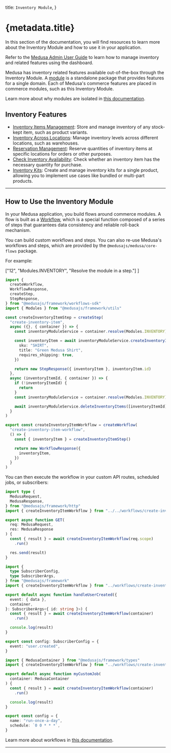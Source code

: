 
  title: `Inventory Module`,
}

# {metadata.title}

In this section of the documentation, you will find resources to learn more about the Inventory Module and how to use it in your application.

<Note title="Looking for no-code docs?">

Refer to the [Medusa Admin User Guide](!user-guide!/inventory) to learn how to manage inventory and related features using the dashboard.

</Note>

Medusa has inventory related features available out-of-the-box through the Inventory Module. A [module](!docs!/learn/fundamentals/modules) is a standalone package that provides features for a single domain. Each of Medusa's commerce features are placed in commerce modules, such as this Inventory Module.

<Note>

Learn more about why modules are isolated in [this documentation](!docs!/learn/fundamentals/modules/isolation).

</Note>

## Inventory Features

- [Inventory Items Management](./concepts/page.mdx): Store and manage inventory of any stock-kept item, such as product variants.
- [Inventory Across Locations](./concepts/page.mdx#inventorylevel): Manage inventory levels across different locations, such as warehouses.
- [Reservation Management](./concepts/page.mdx#reservationitem): Reserve quantities of inventory items at specific locations for orders or other purposes.
- [Check Inventory Availability](/references/inventory-next/confirmInventory): Check whether an inventory item has the necessary quantity for purchase.
- [Inventory Kits](./inventory-kit/page.mdx): Create and manage inventory kits for a single product, allowing you to implement use cases like bundled or multi-part products.

---

## How to Use the Inventory Module

In your Medusa application, you build flows around commerce modules. A flow is built as a [Workflow](!docs!/learn/fundamentals/workflows), which is a special function composed of a series of steps that guarantees data consistency and reliable roll-back mechanism. 

You can build custom workflows and steps. You can also re-use Medusa's workflows and steps, which are provided by the `@medusajs/medusa/core-flows` package.

For example:

  ["12", "Modules.INVENTORY", "Resolve the module in a step."]
]

```ts title="src/workflows/create-inventory-item.ts" highlights={highlights}
import { 
  createWorkflow, 
  WorkflowResponse,
  createStep,
  StepResponse,
} from "@medusajs/framework/workflows-sdk"
import { Modules } from "@medusajs/framework/utils"

const createInventoryItemStep = createStep(
  "create-inventory-item",
  async ({}, { container }) => {
    const inventoryModuleService = container.resolve(Modules.INVENTORY)

    const inventoryItem = await inventoryModuleService.createInventoryItems({
      sku: "SHIRT",
      title: "Green Medusa Shirt",
      requires_shipping: true,
    })

    return new StepResponse({ inventoryItem }, inventoryItem.id)
  },
  async (inventoryItemId, { container }) => {
    if (!inventoryItemId) {
      return
    }
    const inventoryModuleService = container.resolve(Modules.INVENTORY)

    await inventoryModuleService.deleteInventoryItems([inventoryItemId])
  }
)

export const createInventoryItemWorkflow = createWorkflow(
  "create-inventory-item-workflow",
  () => {
    const { inventoryItem } = createInventoryItemStep()

    return new WorkflowResponse({
      inventoryItem,
    })
  }
)
```

You can then execute the workflow in your custom API routes, scheduled jobs, or subscribers:

<CodeTabs group="resource-types">
  <CodeTab label="API Route" value="api-route">
    
```ts title="src/api/workflow/route.ts" highlights={[["11"], ["12"]]} collapsibleLines="1-6" expandButtonLabel="Show Imports"
import type {
  MedusaRequest,
  MedusaResponse,
} from "@medusajs/framework/http"
import { createInventoryItemWorkflow } from "../../workflows/create-inventory-item"

export async function GET(
  req: MedusaRequest,
  res: MedusaResponse
) {
  const { result } = await createInventoryItemWorkflow(req.scope)
    .run()

  res.send(result)
}
```

  </CodeTab>
  <CodeTab label="Subscriber" value="subscriber">
    
```ts title="src/subscribers/user-created.ts" highlights={[["11"], ["12"]]} collapsibleLines="1-6" expandButtonLabel="Show Imports"
import {
  type SubscriberConfig,
  type SubscriberArgs,
} from "@medusajs/framework"
import { createInventoryItemWorkflow } from "../workflows/create-inventory-item"

export default async function handleUserCreated({
  event: { data },
  container,
}: SubscriberArgs<{ id: string }>) {
  const { result } = await createInventoryItemWorkflow(container)
    .run()

  console.log(result)
}

export const config: SubscriberConfig = {
  event: "user.created",
}
```

  </CodeTab>
  <CodeTab label="Scheduled Job" value="scheduled-job">
    
```ts title="src/jobs/run-daily.ts" highlights={[["7"], ["8"]]}
import { MedusaContainer } from "@medusajs/framework/types"
import { createInventoryItemWorkflow } from "../workflows/create-inventory-item"

export default async function myCustomJob(
  container: MedusaContainer
) {
  const { result } = await createInventoryItemWorkflow(container)
    .run()

  console.log(result)
}

export const config = {
  name: "run-once-a-day",
  schedule: `0 0 * * *`,
}
```

  </CodeTab>
</CodeTabs>

Learn more about workflows in [this documentation](!docs!/learn/fundamentals/workflows).

---

<CommerceModuleSections />